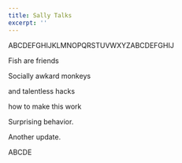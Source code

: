 ```yaml
---
title: Sally Talks
excerpt: ''
---
```


ABCDEFGHIJKLMNOPQRSTUVWXYZABCDEFGHIJ

Fish are friends

Socially awkard monkeys

and talentless hacks

how to make this work

Surprising behavior.

Another update.

ABCDE
